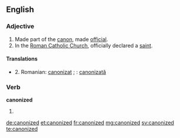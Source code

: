 ==English==

===Adjective===
{{en-adj|-}}

# Made part of the [[canon]], made [[official]].
# In the [[Roman Catholic Church]], officially declared a [[saint]].

====Translations====
* 2. Romanian: [[canonizat]] {{m|n}}; {{f}}: [[canonizată]]

===Verb===
'''canonized'''

# {{en-past of|canonize}}

[[de:canonized]]
[[et:canonized]]
[[fr:canonized]]
[[mg:canonized]]
[[sv:canonized]]
[[te:canonized]]
